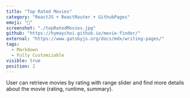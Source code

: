 ```yaml
---
title: "Top Rated Movies"
category: "ReactJS + ReactRouter + GithubPages"
emoji: "📓"
screenshot: "./topRatedMovies.jpg"
github: "https://hymaychoi.github.io/movie-finder/"
external: "https://www.gatsbyjs.org/docs/mdx/writing-pages/"
tags:
  - Markdown
  - Fully Customizable
visible: true
position: 2
---
```


User can retrieve movies by rating with range slider and find more details about the movie (rating, runtime, summary).
